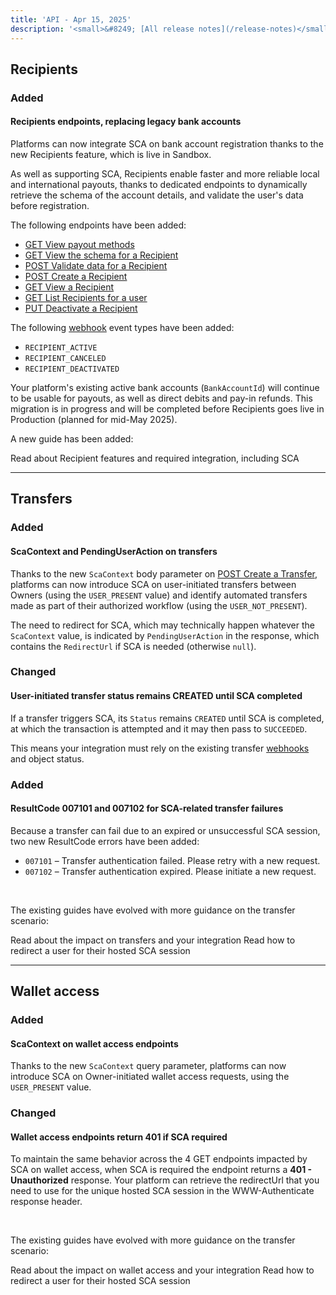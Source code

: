 ```yaml
---
title: 'API - Apr 15, 2025'  
description: '<small>&#8249; [All release notes](/release-notes)</small>'  
---
```



## Recipients

### <span class="pill pill-green">Added</span>
#### Recipients endpoints, replacing legacy bank accounts

Platforms can now integrate SCA on bank account registration thanks to the new Recipients feature, which is live in Sandbox.

As well as supporting SCA, Recipients enable faster and more reliable local and international payouts, thanks to dedicated endpoints to dynamically retrieve the schema of the account details, and validate the user's data before registration. 

The following endpoints have been added: 

- [GET View payout methods](/api-reference/recipients/view-payout-methods)
- [GET View the schema for a Recipient](/api-reference/recipients/view-recipient-schema)
- [POST Validate data for a Recipient](/api-reference/recipients/validate-recipient-data)
- [POST Create a Recipient](/api-reference/recipients/create-recipient)
- [GET View a Recipient](/api-reference/recipients/view-recipient)
- [GET List Recipients for a user](/api-reference/recipients/list-recipients-user)
- [PUT Deactivate a Recipient](/api-reference/recipients/deactivate-recipient)

The following [webhook](/webhooks) event types have been added: 
- `RECIPIENT_ACTIVE`
- `RECIPIENT_CANCELED`
- `RECIPIENT_DEACTIVATED`

Your platform's existing active bank accounts (`BankAccountId`) will continue to be usable for payouts, as well as direct debits and pay-in refunds. This migration is in progress and will be completed before Recipients goes live in Production (planned for mid-May 2025). 

A new guide has been added:

<CardGroup cols={2}>
<Card title="Recipients guide" href="/guides/sca/recipients">
Read about Recipient features and required integration, including SCA
</Card>
</CardGroup>

---

## Transfers

### <span class="pill pill-green">Added</span>
#### ScaContext and PendingUserAction on transfers

Thanks to the new `ScaContext` body parameter on [POST Create a Transfer](/api-reference/transfers/create-transfer), platforms can now introduce SCA on user-initiated transfers between Owners (using the `USER_PRESENT` value) and identify automated transfers made as part of their authorized workflow (using the `USER_NOT_PRESENT`).

The need to redirect for SCA, which may technically happen whatever the `ScaContext` value, is indicated by `PendingUserAction` in the response, which contains the `RedirectUrl` if SCA is needed (otherwise `null`).

### <div class="pill pill-orange">Changed</div>
#### User-initiated transfer status remains CREATED until SCA completed

If a transfer triggers SCA, its `Status` remains `CREATED` until SCA is completed, at which the transaction is attempted and it may then pass to `SUCCEEDED`. 

This means your integration must rely on the existing transfer [webhooks](/webhooks/event-types#transfers) and object status.

### <div class="pill pill-green">Added</div>
#### ResultCode 007101 and 007102 for SCA-related transfer failures

Because a transfer can fail due to an expired or unsuccessful SCA session, two new ResultCode errors have been added:
- `007101` – Transfer authentication failed. Please retry with a new request.
- `007102` – Transfer authentication expired. Please initiate a new request.

<br/>

The existing guides have evolved with more guidance on the transfer scenario:

<CardGroup cols={2}>
<Card title="SCA on transfers" href="/guides/sca/transfers">
Read about the impact on transfers and your integration
</Card>
<Card title="SCA session" href="/guides/sca/transfers">
Read how to redirect a user for their hosted SCA session
</Card>
</CardGroup>

---

## Wallet access

### <div class="pill pill-green">Added</div>
#### ScaContext on wallet access endpoints

Thanks to the new `ScaContext` query parameter, platforms can now introduce SCA on Owner-initiated wallet access requests, using the `USER_PRESENT` value.

### <div class="pill pill-orange">Changed</div>
#### Wallet access endpoints return 401 if SCA required

To maintain the same behavior across the 4 GET endpoints impacted by SCA on wallet access, when SCA is required the endpoint returns a **401 - Unauthorized** response. Your platform can retrieve the redirectUrl that you need to use for the unique hosted SCA session in the WWW-Authenticate response header. 

<br/>

The existing guides have evolved with more guidance on the transfer scenario:

<CardGroup cols={2}>
<Card title="SCA on wallet access" href="/guides/sca/transfers">
Read about the impact on wallet access and your integration
</Card>
<Card title="SCA session" href="/guides/sca/transfers">
Read how to redirect a user for their hosted SCA session
</Card>
</CardGroup>
